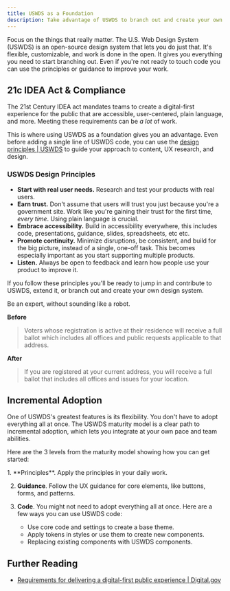 ```yaml
---
title: USWDS as a Foundation
description: Take advantage of USWDS to branch out and create your own design system.
---
```



Focus on the things that really matter. The U.S. Web Design System (USWDS) is an open-source design system that lets you do just that. It's flexible, customizable, and work is done in the open. It gives you everything you need to start branching out. Even if you're not ready to touch code you can use the principles or guidance to improve your work.

## 21c IDEA Act & Compliance

The 21st Century IDEA act mandates teams to create a digital-first experience for the public that are accessible, user-centered, plain language, and more. Meeting these requirements can be _a lot_ of work.

This is where using USWDS as a foundation gives you an advantage. Even before adding a single line of USWDS code, you can use the [design principles | USWDS](https://designsystem.digital.gov/design-principles/) to guide your approach to content, UX research, and design.

### USWDS Design Principles

- **Start with real user needs.** Research and test your products with real users.
- **Earn trust.** Don't assume that users will trust you just because you're a government site. Work like you're gaining their trust for the first time, _every time_. Using plain language is crucial.
- **Embrace accessibility.** Build in accessibility everywhere, this includes code, presentations, guidance, slides, spreadsheets, etc etc.
- **Promote continuity.** Minimize disruptions, be consistent, and build for the big picture, instead of a single, one-off task. This becomes especially important as you start supporting multiple products.
- **Listen.** Always be open to feedback and learn how people use your product to improve it.

If you follow these principles you'll be ready to jump in and contribute to USWDS, extend it, or branch out and create your own design system.

<Card title="Plain Language Check" icon="seti:smarty">

Be an expert, without sounding like a robot.

**<Icon name="close" color="var(--sl-color-red)" class="inline-icon" /> Before**

> Voters whose registration is active at their residence will receive a full ballot which includes all offices and public requests applicable to that address.

**<Icon name="approve-check" color="var(--sl-color-green)" class="inline-icon" /> After**

> If you are registered at your current address, you will receive a full ballot that includes all offices and issues for your location.

</Card>

## Incremental Adoption

One of USWDS's greatest features is its flexibility. You don't have to adopt everything all at once. The USWDS maturity model is a clear path to incremental adoption, which lets you integrate at your own pace and team abilities.

Here are the 3 levels from the maturity model showing how you can get started:

<Steps>
1. **Principles**. Apply the principles in your daily work.

2. **Guidance**. Follow the UX guidance for core elements, like buttons, forms, and patterns.

3. **Code**. You might not need to adopt everything all at once. Here are a few ways you can use USWDS code:
   - Use core code and settings to create a base theme.
   - Apply tokens in styles or use them to create new components.
   - Replacing existing components with USWDS components.

</Steps>

## Further Reading

- [Requirements for delivering a digital-first public experience | Digital.gov](https://digital.gov/resources/delivering-digital-first-public-experience)
